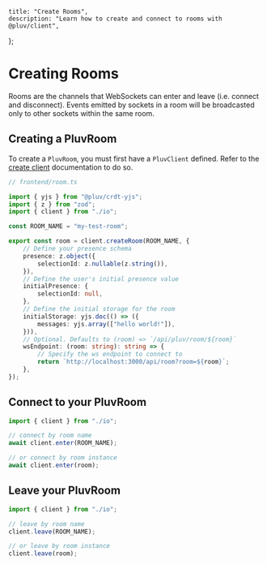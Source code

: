     title: "Create Rooms",
    description: "Learn how to create and connect to rooms with @pluv/client",
};

# Creating Rooms

Rooms are the channels that WebSockets can enter and leave (i.e. connect and disconnect). Events emitted by sockets in a room will be broadcasted only to other sockets within the same room.

## Creating a PluvRoom

To create a `PluvRoom`, you must first have a `PluvClient` defined. Refer to the [create client](/docs/client/create-client) documentation to do so.

```ts
// frontend/room.ts

import { yjs } from "@pluv/crdt-yjs";
import { z } from "zod";
import { client } from "./io";

const ROOM_NAME = "my-test-room";

export const room = client.createRoom(ROOM_NAME, {
    // Define your presence schema
    presence: z.object({
        selectionId: z.nullable(z.string()),
    }),
    // Define the user's initial presence value
    initialPresence: {
        selectionId: null,
    },
    // Define the initial storage for the room
    initialStorage: yjs.doc(() => ({
        messages: yjs.array(["hello world!"]),
    })),
    // Optional. Defaults to (room) => `/api/pluv/room/${room}`
    wsEndpoint: (room: string): string => {
        // Specify the ws endpoint to connect to 
        return `http://localhost:3000/api/room?room=${room}`;
    },
});
```

## Connect to your PluvRoom

```ts
import { client } from "./io";

// connect by room name
await client.enter(ROOM_NAME);

// or connect by room instance
await client.enter(room);
```

## Leave your PluvRoom

```ts
import { client } from "./io";

// leave by room name
client.leave(ROOM_NAME);

// or leave by room instance
client.leave(room);
```
